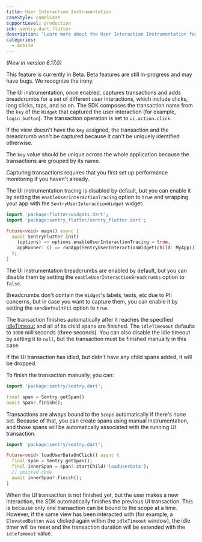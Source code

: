 ```yaml
---
title: User Interaction Instrumentation
caseStyle: camelCase
supportLevel: production
sdk: sentry.dart.flutter
description: "Learn more about the User Interaction Instrumentation for the Flutter SDK."
categories:
  - mobile
---
```


_(New in version 6.17.0)_

<Note>

This feature is currently in Beta. Beta features are still in-progress and may have bugs. We recognize the irony.

</Note>

The UI instrumentation, once enabled, captures transactions and adds breadcrumbs for a set of different user interactions, which include clicks, long clicks, taps, and so on. The SDK composes the transaction name from the `key` of the `Widget` that captured the user interaction (for example, `login_button`). The transaction operation is set to `ui.action.click`.

<Note>

If the view doesn't have the `key` assigned, the transaction and the breadcrumb won't be captured because it can't be uniquely identified otherwise.

The `key` value should be unique across the whole application because the transactions are grouped by its name.

</Note>

<Note>

Capturing transactions requires that you first <PlatformLink to="/performance/">set up performance monitoring</PlatformLink> if you haven't already.

</Note>

The UI instrumentation tracing is disabled by default, but you can enable it by setting the `enableUserInteractionTracing` option to `true` and wrapping your app with the `SentryUserInteractionWidget` widget:

```dart
import 'package:flutter/widgets.dart';
import 'package:sentry_flutter/sentry_flutter.dart';

Future<void> main() async {
  await SentryFlutter.init(
    (options) => options.enableUserInteractionTracing = true,
    appRunner: () => runApp(SentryUserInteractionWidget(child: MyApp())),
  );
}
```

The UI instrumentation breadcrumbs are enabled by default, but you can disable them by setting the `enableUserInteractionBreadcrumbs` option to `false`.

Breadcrumbs don't contain the `Widget`'s labels, texts, etc due to PII concerns, but in case you want to capture them, you can enable it by setting the `sendDefaultPii` option to `true`.

The transaction finishes automatically after it reaches the specified [idleTimeout](/platforms/flutter/configuration/options/#idle-timeout) and all of its child spans are finished. The `idleTimeoout` defaults to `3000` milliseconds (three seconds). You can also disable the idle timeout by setting it to `null`, but the transaction must be finished manually in this case.

<Note>

If the UI transaction has idled, but didn't have any child spans added, it will be dropped.

</Note>

To finish the transaction manually, you can:

```dart
import 'package:sentry/sentry.dart';

final span = Sentry.getSpan()
await span?.finish();
```

Transactions are always bound to the `Scope` automatically if there's none set. Because of that, you can create spans using manual instrumentation, and those spans will be automatically associated with the running UI transaction.

```dart
import 'package:sentry/sentry.dart';

Future<void> loadUserDataOnClick() async {
  final span = Sentry.getSpan();
  final innerSpan = span?.startChild('loadUserData');
  // omitted code
  await innerSpan?.finish();
}
```

When the UI transaction is not finished yet, but the user makes a new interaction, the SDK automatically finishes the previous UI transaction. This is because only one transaction can be bound to the scope at a time. However, if the same view has been interacted with (for example, a `ElevatedButton` was clicked again within the `idleTimeout` window), the idle timer will be reset and the transaction duration will be extended with the `idleTimeout` value.
